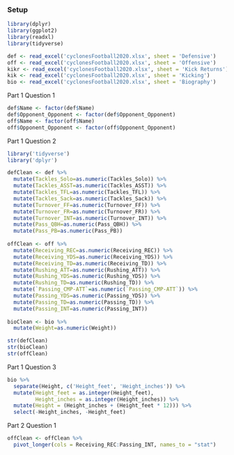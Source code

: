 
### Setup
```r
library(dplyr)
library(ggplot2)
library(readxl)
library(tidyverse)

def <- read_excel('cyclonesFootball2020.xlsx', sheet = 'Defensive')
off <- read_excel('cyclonesFootball2020.xlsx', sheet = 'Offensive')
kikr <- read_excel('cyclonesFootball2020.xlsx', sheet = 'Kick Returns')
kik <- read_excel('cyclonesFootball2020.xlsx', sheet = 'Kicking')
bio <- read_excel('cyclonesFootball2020.xlsx', sheet = 'Biography')
```

Part 1 Question 1
```R

def$Name <- factor(def$Name)
def$Opponent_Opponent <- factor(def$Opponent_Opponent)
off$Name <- factor(off$Name)
off$Opponent_Opponent <- factor(off$Opponent_Opponent)


```

Part 1 Question 2
```r
library('tidyverse')
library('dplyr')

defClean <- def %>%
  mutate(Tackles_Solo=as.numeric(Tackles_Solo)) %>%
  mutate(Tackles_ASST=as.numeric(Tackles_ASST)) %>%
  mutate(Tackles_TFL=as.numeric(Tackles_TFL)) %>%
  mutate(Tackles_Sack=as.numeric(Tackles_Sack)) %>%
  mutate(Turnover_FF=as.numeric(Turnover_FF)) %>%
  mutate(Turnover_FR=as.numeric(Turnover_FR)) %>%
  mutate(Turnover_INT=as.numeric(Turnover_INT)) %>%
  mutate(Pass_QBH=as.numeric(Pass_QBH)) %>%
  mutate(Pass_PB=as.numeric(Pass_PB))
  
offClean <- off %>%
  mutate(Receiving_REC=as.numeric(Receiving_REC)) %>%
  mutate(Receiving_YDS=as.numeric(Receiving_YDS)) %>%
  mutate(Receiving_TD=as.numeric(Receiving_TD)) %>%
  mutate(Rushing_ATT=as.numeric(Rushing_ATT)) %>%
  mutate(Rushing_YDS=as.numeric(Rushing_YDS)) %>%
  mutate(Rushing_TD=as.numeric(Rushing_TD)) %>%
  mutate(`Passing_CMP-ATT`=as.numeric(`Passing_CMP-ATT`)) %>%
  mutate(Passing_YDS=as.numeric(Passing_YDS)) %>%
  mutate(Passing_TD=as.numeric(Passing_TD)) %>%
  mutate(Passing_INT=as.numeric(Passing_INT))
  
bioClean <- bio %>%
  mutate(Weight=as.numeric(Weight))

str(defClean)
str(bioClean)
str(offClean)
```

Part 1 Question 3
```r
bio %>%
  separate(Height, c('Height_feet', 'Height_inches')) %>%
  mutate(Height_feet = as.integer(Height_feet), 
         Height_inches = as.integer(Height_inches)) %>%
  mutate(Height = (Height_inches + (Height_feet * 12))) %>%
  select(-Height_inches, -Height_feet)
```

Part 2 Question 1
```R

offClean <- offClean %>% 
  pivot_longer(cols = Receiving_REC:Passing_INT, names_to = "stat")

```
